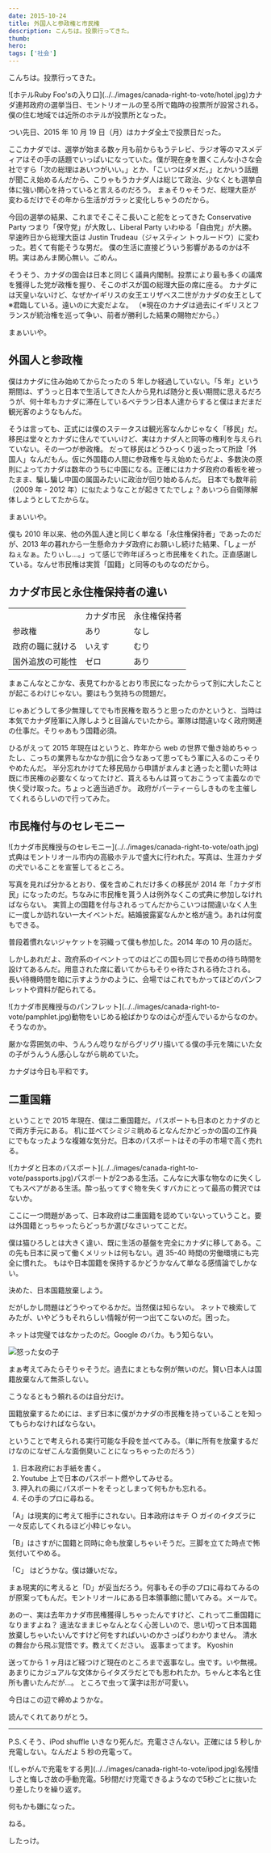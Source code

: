 ```yaml
---
date: 2015-10-24
title: 外国人と参政権と市民権
description: こんちは。投票行ってきた。
thumb:
hero:
tags: ['社会']
---
```


こんちは。投票行ってきた。

<div>
  ![ホテルRuby
  Foo'sの入り口](../../images/canada-right-to-vote/hotel.jpg)カナダ連邦政府の選挙当日、モントリオールの至る所で臨時の投票所が設営される。僕の住む地域では近所のホテルが投票所となった。
</div>

つい先日、2015 年 10 月 19 日（月）はカナダ全土で投票日だった。

ここカナダでは、選挙が始まる数ヶ月も前からもうテレビ、ラジオ等のマスメディアはその手の話題でいっぱいになっていた。僕が現在身を置くこんな小さな会社ですら「次の総理はあいつがいい。」とか、「こいつはダメだ。」とかいう話題が聞こえ始めるんだから、こりゃもうカナダ人は総じて政治、少なくとも選挙自体に強い関心を持っていると言えるのだろう。
まぁそりゃそうだ、総理大臣が変わるだけでその年から生活がガラッと変化しちゃうのだから。

今回の選挙の結果、これまでそこそこ長いこと舵をとってきた Conservative Party つまり「保守党」が大敗し、Liberal Party いわゆる「自由党」が大勝。早速昨日から総理大臣は Justin Trudeau（ジャスティン トゥルードウ）に変わった。若くて有能そうな男だ。
僕の生活に直接どういう影響があるのかは不明。実はあんま関心無い。ごめん。

そうそう、カナダの国会は日本と同じく議員内閣制。投票により最も多くの議席を獲得した党が政権を握り、そこのボスが国の総理大臣の席に座る。
カナダには天皇いないけど、なぜかイギリスの女王エリザベス二世がカナダの女王として※君臨している。遠いのに大変だよな。
（※現在のカナダは過去にイギリスとフランスが統治権を巡って争い、前者が勝利した結果の賜物だから。）

まぁいいや。

## 外国人と参政権

僕はカナダに住み始めてからたったの 5 年しか経過していない。「5 年」という期間は、ずうっと日本で生活してきた人から見れば随分と長い期間に思えるだろうが、何十年もカナダに滞在しているベテラン日本人達からすると僕はまだまだ観光客のようなもんだ。

そうは言っても、正式には僕のステータスは観光客なんかじゃなく「移民」だ。移民は堂々とカナダに住んでていいけど、実はカナダ人と同等の権利を与えられていない。その一つが参政権。
だって移民はどうひっくり返ったって所詮「外国人」なんだもん。仮に外国籍の人間に参政権を与え始めたらだよ、多数決の原則によってカナダは数年のうちに中国になる。正確にはカナダ政府の看板を被ったまま、騙し騙し中国の属国みたいに政治が回り始めるんだ。
日本でも数年前（2009 年 - 2012 年）に似たようなことが起きてたでしょ？あいつら自衛隊解体しようとしてたからな。

まぁいいや。

僕も 2010 年以来、他の外国人達と同じく単なる「永住権保持者」であったのだが、2013 年の暮れから一生懸命カナダ政府にお願いし続けた結果、「しょーがねぇなぁ。たりぃし…。」って感じで昨年ぽろっと市民権をくれた。正直感謝している。なんせ市民権は実質「国籍」と同等のものなのだから。

## カナダ市民と永住権保持者の違い

<table>

<tbody>

<tr>

<td> </td>

<td>カナダ市民</td>

<td>永住権保持者</td>

</tr>

<tr>

<td>参政権</td>

<td>あり</td>

<td>なし</td>

</tr>

<tr>

<td>政府の職に就ける</td>

<td>いえす</td>

<td>むり</td>

</tr>

<tr>

<td>国外追放の可能性</td>

<td>ゼロ</td>

<td>あり</td>

</tr>

</tbody>

</table>

まぁこんなとこかな、表見てわかるとおり市民になったからって別に大したことが起こるわけじゃない。要はもう気持ちの問題だ。

じゃあどうして多少無理してでも市民権を取ろうと思ったのかというと、当時は本気でカナダ陸軍に入隊しようと目論んでいたから。軍隊は間違いなく政府関連の仕事だ。そりゃあもう国籍必須。

ひるがえって 2015 年現在はというと、昨年から web の世界で働き始めちゃったし、こっちの業界もなかなか肌に合うなあって思ってもう軍に入るのこっそりやめたんだ。
半分忘れかけてた移民局から申請がまんまと通ったと聞いた時は既に市民権の必要なくなってたけど、貰えるもんは貰っておこうって主義なので快く受け取った。ちょっと適当過ぎか。
政府がパーティーらしきものを主催してくれるらしいので行ってみた。

## 市民権付与のセレモニー

<div>
  ![カナダ市民権授与のセレモニー](../../images/canada-right-to-vote/oath.jpg)式典はモントリオール市内の高級ホテルで盛大に行われた。写真は、生涯カナダの犬でいることを宣誓してるところ。
</div>

写真を見れば分かるとおり、僕を含めこれだけ多くの移民が 2014 年「カナダ市民」になったのだ。ちなみに市民権を貰う人は例外なくこの式典に参加しなければならない。
実質上の国籍を付与されるってんだからこいつは間違いなく人生に一度しか訪れない一大イベントだ。結婚披露宴なんかと格が違う。あれは何度もできる。

普段着慣れないジャケットを羽織って僕も参加した。2014 年の 10 月の話だ。

しかしあれだよ、政府系のイベントってのはどこの国も同じで長めの待ち時間を設けてあるんだ。用意された席に着いてからもそりゃ待たされる待たされる。
長い待機時間を暗に示すようかのように、会場ではこれでもかってほどのパンフレットや資料が配られてる。

<div>
  ![カナダ市民権授与のパンフレット](../../images/canada-right-to-vote/pamphlet.jpg)動物をいじめる絵ばかりなのは心が歪んでいるからなのか。そうなのか。
</div>

厳かな雰囲気の中、うんうん唸りながらグリグリ描いてる僕の手元を隣にいた女の子がうんうん感心しながら眺めていた。

カナダは今日も平和です。

## 二重国籍

ということで 2015 年現在、僕は二重国籍だ。パスポートも日本のとカナダのとで両方手元にある。
机に並べてシミジミ眺めるとなんだかどっかの国の工作員にでもなったような複雑な気分だ。日本のパスポートはその手の市場で高く売れる。

<div>
  ![カナダと日本のパスポート](../../images/canada-right-to-vote/passports.jpg)パスポートが2つある生活。こんなに大事な物なのに失くしてもスペアがある生活。酔っ払ってすぐ物を失くすバカにとって最高の贅沢ではないか。
</div>

ここに一つ問題があって、日本政府は二重国籍を認めていないっていうこと。要は外国籍とっちゃったらどっちか選びなさいってことだ。

僕は猫ひろしとは大きく違い、既に生活の基盤を完全にカナダに移してある。この先も日本に戻って働くメリットは何もない。週 35-40 時間の労働環境にも完全に慣れた。
もはや日本国籍を保持するかどうかなんて単なる感情論でしかない。

決めた、日本国籍放棄しよう。

だがしかし問題はどうやってやるかだ。当然僕は知らない。
ネットで検索してみたが、いやどうもそれらしい情報が何一つ出てこないのだ。困った。

ネットは完璧ではなかったのだ。Google のバカ。もう知らない。

![怒った女の子](../../images/canada-right-to-vote/baka.jpg)

まぁ考えてみたらそりゃそうだ。過去にまともな例が無いのだ。賢い日本人は国籍放棄なんて無茶しない。

こうなるともう頼れるのは自分だけ。

国籍放棄するためには、まず日本に僕がカナダの市民権を持っていることを知ってもらわなければならない。

ということで考えられる実行可能な手段を並べてみる。（単に所有を放棄するだけなのになぜこんな面倒臭いことになっちゃったのだろう）

1.  日本政府にお手紙を書く。
2.  Youtube 上で日本のパスポート燃やしてみせる。
3.  押入れの奥にパスポートをそっとしまって何もかも忘れる。
4.  その手のプロに尋ねる。

「A」は現実的に考えて相手にされない。日本政府はキチ ○ ガイのイタズラに一々反応してくれるほど小粋じゃない。

「B」はさすがに国籍と同時に命も放棄しちゃいそうだ。三脚を立てた時点で怖気付いてやめる。

「C」 はどうかな。僕は嫌いだな。

まぁ現実的に考えると「D」が妥当だろう。何事もその手のプロに尋ねてみるのが原案ってもんだ。モントリオールにある日本領事館に聞いてみる。メールで。

<div class='quote'>
  あのー、実は去年カナダ市民権獲得しちゃったんですけど、これって二重国籍になりますよね？
  違法なままじゃなんとなく心苦しいので、思い切って日本国籍放棄しちゃいたいんですけど何をすればいいのかさっぱりわかりません。
  清水の舞台から飛ぶ覚悟です。教えてください。 返事まってます。 Kyoshin
</div>

送ってから 1 ヶ月ほど経つけど現在のところまで返事なし。虫です。いや無視。あまりにカジュアルな文体からイタズラだとでも思われたか。ちゃんと本名と住所も書いたんだが…。
ところで虫って漢字は形が可愛い。

今日はこの辺で締めようかな。

読んでくれてありがとう。

---

P.S.くそう、iPod shuffle いきなり死んだ。充電ささんない。正確には 5 秒しか充電しない。なんだよ 5 秒の充電って。

<div>
  ![しゃがんで充電をする男](../../images/canada-right-to-vote/ipod.jpg)名残惜しさと悔しさ故の手動充電。5秒間だけ充電できるようなので5秒ごとに抜いたり差したりを繰り返す。
</div>

何もかも嫌になった。

ねる。

したっけ。
